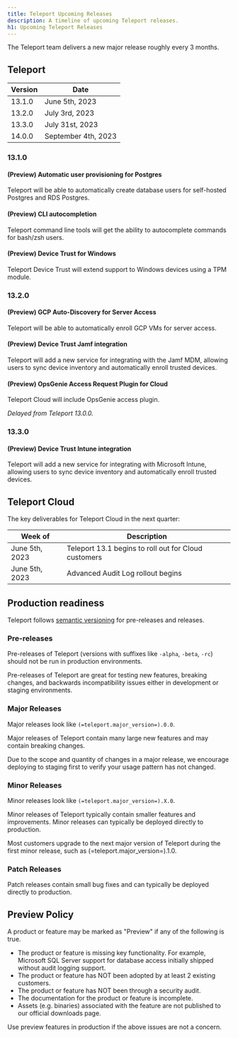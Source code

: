 ```yaml
---
title: Teleport Upcoming Releases
description: A timeline of upcoming Teleport releases.
h1: Upcoming Teleport Releases
---
```


The Teleport team delivers a new major release roughly every 3 months.

## Teleport

| Version | Date                |
|---------|---------------------|
| 13.1.0  | June 5th, 2023      |
| 13.2.0  | July 3rd, 2023      |
| 13.3.0  | July 31st, 2023     |
| 14.0.0  | September 4th, 2023 |

### 13.1.0

#### (Preview) Automatic user provisioning for Postgres

Teleport will be able to automatically create database users for self-hosted Postgres and RDS Postgres.

#### (Preview) CLI autocompletion

Teleport command line tools will get the ability to autocomplete commands for bash/zsh users.

#### (Preview) Device Trust for Windows

Teleport Device Trust will extend support to Windows devices using a TPM module.

### 13.2.0

#### (Preview) GCP Auto-Discovery for Server Access

Teleport will be able to automatically enroll GCP VMs for server access.

#### (Preview) Device Trust Jamf integration

Teleport will add a new service for integrating with the Jamf MDM, allowing users
to sync device inventory and automatically enroll trusted devices.

#### (Preview) OpsGenie Access Request Plugin for Cloud

Teleport Cloud will include OpsGenie access plugin.

*Delayed from Teleport 13.0.0.*

### 13.3.0

#### (Preview) Device Trust Intune integration

Teleport will add a new service for integrating with Microsoft Intune, allowing users
to sync device inventory and automatically enroll trusted devices.

## Teleport Cloud

The key deliverables for Teleport Cloud in the next quarter:

| Week of          | Description                                           |
|------------------|-------------------------------------------------------|
| June 5th, 2023   | Teleport 13.1 begins to roll out for Cloud customers  |
| June 5th, 2023   | Advanced Audit Log rollout begins                     |

## Production readiness

Teleport follows [semantic versioning](https://semver.org) for pre-releases and
releases.

### Pre-releases

Pre-releases of Teleport (versions with suffixes like `-alpha`, `-beta`, `-rc`)
should not be run in production environments.

Pre-releases of Teleport are great for testing new features, breaking changes,
and backwards incompatibility issues either in development or staging
environments.

### Major Releases

Major releases look like `(=teleport.major_version=).0.0`.

Major releases of Teleport contain many large new features and may contain
breaking changes.

Due to the scope and quantity of changes in a major release, we encourage
deploying to staging first to verify your usage pattern has not changed.

### Minor Releases

Minor releases look like `(=teleport.major_version=).X.0`.

Minor releases of Teleport typically contain smaller features and improvements.
Minor releases can typically be deployed directly to production.

Most customers upgrade to the next major version of Teleport during the first
minor release, such as (=teleport.major_version=).1.0.

### Patch Releases

Patch releases contain small bug fixes and can typically be deployed directly
to production.

## Preview Policy

A product or feature may be marked as "Preview" if any of the following is
true.

- The product or feature is missing key functionality. For example, Microsoft
  SQL Server support for database access initially shipped without audit
  logging support.
- The product or feature has NOT been adopted by at least 2 existing customers.
- The product or feature has NOT been through a security audit.
- The documentation for the product or feature is incomplete.
- Assets (e.g. binaries) associated with the feature are not published to our
  official downloads page.

Use preview features in production if the above issues are not a concern.
